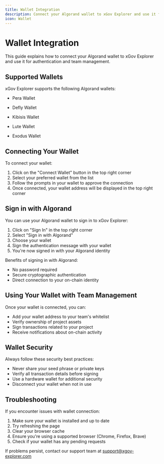 ```yaml
---
title: Wallet Integration
description: Connect your Algorand wallet to xGov Explorer and use it for authentication and team management.
icon: Wallet
---
```


# Wallet Integration

This guide explains how to connect your Algorand wallet to xGov Explorer and use it for authentication and team management.

## Supported Wallets

xGov Explorer supports the following Algorand wallets:

- Pera Wallet
- Defly Wallet
- Kibisis Wallet
- Lute Wallet

- Exodus Wallet

## Connecting Your Wallet

To connect your wallet:

1. Click on the "Connect Wallet" button in the top right corner
2. Select your preferred wallet from the list
3. Follow the prompts in your wallet to approve the connection
4. Once connected, your wallet address will be displayed in the top right corner

## Sign in with Algorand

You can use your Algorand wallet to sign in to xGov Explorer:

1. Click on "Sign In" in the top right corner
2. Select "Sign in with Algorand"
3. Choose your wallet
4. Sign the authentication message with your wallet
5. You're now signed in with your Algorand identity

Benefits of signing in with Algorand:
- No password required
- Secure cryptographic authentication
- Direct connection to your on-chain identity

## Using Your Wallet with Team Management

Once your wallet is connected, you can:

- Add your wallet address to your team's whitelist
- Verify ownership of project assets
- Sign transactions related to your project
- Receive notifications about on-chain activity

## Wallet Security

Always follow these security best practices:

- Never share your seed phrase or private keys
- Verify all transaction details before signing
- Use a hardware wallet for additional security
- Disconnect your wallet when not in use

## Troubleshooting

If you encounter issues with wallet connection:

1. Make sure your wallet is installed and up to date
2. Try refreshing the page
3. Clear your browser cache
4. Ensure you're using a supported browser (Chrome, Firefox, Brave)
5. Check if your wallet has any pending requests

If problems persist, contact our support team at support@xgov-explorer.com

